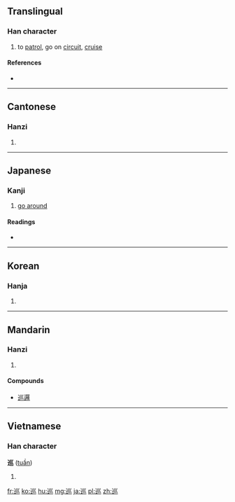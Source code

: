 {{also|廵}}
==Translingual==

===Han character===
{{Han char|rn=47|rad=巛|as=04|sn=7|four=3230<sub>3</sub>|canj=卜女女女 (YVVV)|ids=⿺[[辶]][[巛]]}}

# to [[patrol]], go on [[circuit]], [[cruise]]

====References====
* {{Han ref|kx=0324.110|dkj=08680|dj=0624.170|hdz=63817.090|uh=5DE1|ud=24033|bh=A8B5|bd=43189}}

----

==Cantonese==

===Hanzi===
{{yue-hanzi|jyut=[[ceon4]]|y=cheun4}}

# {{defn|lang=yue|sort=巛04}}

----

==Japanese==

===Kanji===
{{ja-kanji|grade=c|rs=巛04}}

# [[go around]]

====Readings====
* {{ja-readings|on=[[じゅん]] (jun)|kun=[[めぐる]] (meguru)}}

----

==Korean==

===Hanja===
{{ko-hanja|hangeul=순|rv=sun|mr=sun}}

# {{defn|lang=ko|sort=巛04}}

----

==Mandarin==

===Hanzi===
{{cmn-hanzi|pin=[[xún]] ([[xun2]])|wg=hsün<sup>2</sup>}}
# {{defn|lang=cmn|sort=巛04}}

====Compounds====
*[[巡邏]]

----

==Vietnamese==

===Han character===
'''巡''' ([[tuần]])

# {{defn|lang=vi}}

[[fr:巡]]
[[ko:巡]]
[[hu:巡]]
[[mg:巡]]
[[ja:巡]]
[[pl:巡]]
[[zh:巡]]